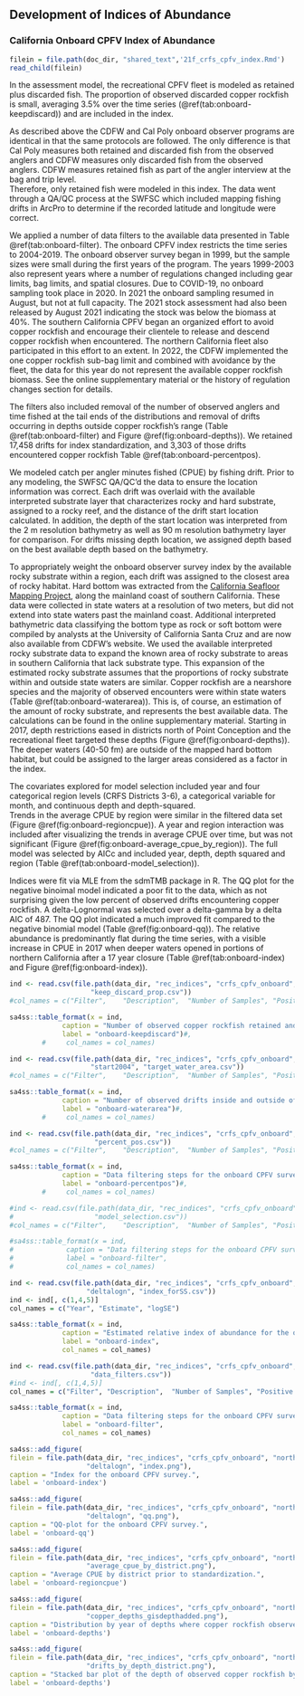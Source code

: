 ## Development of Indices of Abundance

### California Onboard CPFV Index of Abundance {#onboard-cpfv-index}

```r
filein = file.path(doc_dir, "shared_text",'21f_crfs_cpfv_index.Rmd')
read_child(filein)
```


In the assessment model, the recreational CPFV fleet is modeled as retained plus 
discarded fish. The proportion of observed discarded copper rockfish is small, 
averaging 3.5% over the time series (\@ref(tab:onboard-keepdiscard)) and are included in the index.

As described above the CDFW and Cal Poly onboard observer programs are identical 
in that the same protocols are followed.  The only difference is that Cal Poly
measures both retained and discarded fish from the observed anglers and CDFW
measures only discarded fish from the observed anglers. CDFW measures retained 
fish as part of the angler interview at the bag and trip level.  
Therefore, only retained fish were modeled in this index. 
The data went through a QA/QC process at the SWFSC which included mapping 
fishing drifts in ArcPro to determine if the recorded latitude and longitude were correct.  

We applied a number of data filters to the available data presented in Table 
\@ref(tab:onboard-filter). The onboard CPFV index restricts the time series to 2004-2019. 
The onboard observer survey 
began in 1999, but the sample sizes were small during the first years of the program. The 
years 1999-2003 also represent years where a number of regulations changed including gear limits, 
bag limits, and spatial closures.  Due to COVID-19, no onboard sampling took place in 2020. 
In 2021 the onboard sampling 
resumed in August, but not at full capacity. The 2021 stock assessment 
had also been released by August 2021 indicating the stock was below the biomass 
at 40%.  The southern California CPFV began an organized effort to avoid copper 
rockfish and encourage their clientele to release and descend copper rockfish 
when encountered. The northern California fleet also participated in this effort to an extent. 
In 2022, the CDFW implemented the one copper rockfish sub-bag 
limit and combined with avoidance by the fleet, the data for this year do not represent the available 
copper rockfish biomass. See the online supplementary material
or the history of regulation changes section for details.

The filters also included removal of the number of observed anglers and time fished at the tail 
ends of the distributions and removal of drifts occurring in depths outside copper rockfish's range 
(Table \@ref(tab:onboard-filter) and Figure \@ref(fig:onboard-depths)). 
We retained 17,458 drifts for index
 standardization, and 3,303 of those drifts encountered copper rockfish 
Table \@ref(tab:onboard-percentpos). 

We modeled catch per angler minutes fished (CPUE) by fishing drift. 
Prior to any modeling, the SWFSC QA/QC'd the data to ensure the location information was correct. 
Each drift was overlaid with the available interpreted substrate layer that characterizes 
rocky and hard substrate, assigned to a rocky reef, and the distance of the 
drift start location calculated.  In addition, the depth of the start location was 
interpreted from the 2 m resolution bathymetry as well as 90 m resolution bathymetry 
layer for comparison. For drifts missing depth location, we assigned depth based on the 
best available depth based on the bathymetry.

To appropriately weight the onboard observer survey index by the available 
rocky substrate within a region, each drift was assigned to the closest area 
of rocky habitat. Hard bottom was extracted from 
the [California Seafloor Mapping Project](http://seafloor.otterlabs.org/index.html), 
along the mainland coast of southern California. These data 
were collected in state waters at a resolution of two meters, but did not extend into state waters 
past the mainland coast. Additional interpreted bathymetric data classifying the bottom type as 
rock or soft bottom were compiled by analysts at the University of California Santa Cruz and are now
also available from CDFW's website. We used the available interpreted rocky substrate data to expand the 
known area of rocky substrate to areas in southern California that lack substrate type. This 
expansion of the estimated rocky substrate assumes that the proportions of rocky substrate within 
and outside state waters are similar.  Copper rockfish are a nearshore species and the majority of 
observed encounters were within state waters (Table \@ref(tab:onboard-waterarea)).
This is, of course, an estimation of the amount of rocky substrate, and represents the best available data. 
The calculations can be found in the online supplementary material. Starting in 2017, 
depth restrictions eased in districts 
north of Point Conception and the recreational fleet targeted these depths 
(Figure \@ref(fig:onboard-depths)). The deeper waters (40-50 fm) are 
outside of the mapped hard bottom habitat, but could be assigned to the larger 
areas considered as a factor in the index.


The covariates explored for model selection included year and four categorical region levels (CRFS Districts 3-6), a categorical variable for month, and continuous depth and depth-squared.  
Trends in the average CPUE by region were similar 
in the filtered data set (Figure \@ref(fig:onboard-regioncpue)). A year and region interaction 
was included after visualizing the trends in average CPUE over time, but was not significant 
(Figure \@ref(fig:onboard-average_cpue_by_region)). The full model was selected by AICc and 
included year, depth, depth squared and region
(Table \@ref(tab:onboard-model_selection)). 

Indices were fit via MLE from the sdmTMB package in R. The QQ plot for the negative binoimal 
model indicated a poor fit to the data, which as not surprising given the low percent of 
observed drifts encountering copper rockfish. A delta-Lognormal 
was selected over a delta-gamma by a delta AIC of 487.  The QQ plot indicated a much 
improved fit compared to the negative binomial model (Table \@ref(fig:onboard-qq)).
The relative abundance is predominantly flat during the time series, with a visible increase 
in CPUE in 2017 when deeper waters opened in portions of northern California after a 17 year closure (Table \@ref(tab:onboard-index) 
and Figure \@ref(fig:onboard-index)).  




```r
ind <- read.csv(file.path(data_dir, "rec_indices", "crfs_cpfv_onboard", "north", "start2004",
                    "keep_discard_prop.csv"))
#col_names = c("Filter",	"Description",	"Number of Samples", "Positive Samples")

sa4ss::table_format(x = ind,
             caption = "Number of observed copper rockfish retained and discarded by year.",
             label = "onboard-keepdiscard")#,
        #     col_names = col_names)                         
```

\newpage

```r
ind <- read.csv(file.path(data_dir, "rec_indices", "crfs_cpfv_onboard", "north",
                    "start2004", "target_water_area.csv"))
#col_names = c("Filter",	"Description",	"Number of Samples", "Positive Samples")

sa4ss::table_format(x = ind,
             caption = "Number of observed drifts inside and outside of state waters.",
             label = "onboard-waterarea")#,
        #     col_names = col_names)                         
```


\newpage

```r
ind <- read.csv(file.path(data_dir, "rec_indices", "crfs_cpfv_onboard", "north",
                     "percent_pos.csv"))
#col_names = c("Filter",	"Description",	"Number of Samples", "Positive Samples")

sa4ss::table_format(x = ind,
             caption = "Data filtering steps for the onboard CPFV survey.",
             label = "onboard-percentpos")#,
        #     col_names = col_names)                         
```

\newpage

```r
#ind <- read.csv(file.path(data_dir, "rec_indices", "crfs_cpfv_onboard", "north",
#                    "model_selection.csv"))
#col_names = c("Filter",	"Description",	"Number of Samples", "Positive Samples")

#sa4ss::table_format(x = ind,
#             caption = "Data filtering steps for the onboard CPFV survey.",
#             label = "onboard-filter",
#             col_names = col_names)                         
```


\newpage

```r

ind <- read.csv(file.path(data_dir, "rec_indices", "crfs_cpfv_onboard", "north", "start2004",
                   "deltalogn", "index_forSS.csv"))
ind <- ind[, c(1,4,5)]
col_names = c("Year", "Estimate", "logSE")

sa4ss::table_format(x = ind,
             caption = "Estimated relative index of abundance for the onboard CPFV survey.",
             label = "onboard-index",
             col_names = col_names)                         
```



```r
ind <- read.csv(file.path(data_dir, "rec_indices", "crfs_cpfv_onboard", "north", "start2004",
                    "data_filters.csv"))
#ind <- ind[, c(1,4,5)]
col_names = c("Filter",	"Description",	"Number of Samples", "Positive Samples")

sa4ss::table_format(x = ind,
             caption = "Data filtering steps for the onboard CPFV survey.",
             label = "onboard-filter",
             col_names = col_names)                         
```

\newpage

```r
sa4ss::add_figure(
filein = file.path(data_dir, "rec_indices", "crfs_cpfv_onboard", "north", "start2004",
                   "deltalogn", "index.png"), 
caption = "Index for the onboard CPFV survey.",
label = 'onboard-index')
```

\newpage

```r
sa4ss::add_figure(
filein = file.path(data_dir, "rec_indices", "crfs_cpfv_onboard", "north", "start2004",
                   "deltalogn", "qq.png"), 
caption = "QQ-plot for the onboard CPFV survey.",
label = 'onboard-qq')
```

\newpage


```r
sa4ss::add_figure(
filein = file.path(data_dir, "rec_indices", "crfs_cpfv_onboard", "north", "start2004",
                   "average_cpue_by_district.png"), 
caption = "Average CPUE by district prior to standardization.",
label = 'onboard-regioncpue')
```

\newpage

```r
sa4ss::add_figure(
filein = file.path(data_dir, "rec_indices", "crfs_cpfv_onboard", "north", "start2004",
                   "copper_depths_gisdepthadded.png"), 
caption = "Distribution by year of depths where copper rockfish observed.",
label = 'onboard-depths')
```

\newpage


```r
sa4ss::add_figure(
filein = file.path(data_dir, "rec_indices", "crfs_cpfv_onboard", "north", "start2004",
                   "drifts_by_depth_district.png"), 
caption = "Stacked bar plot of the depth of observed copper rockfish by district.",
label = 'onboard-depths')
```

\newpage
